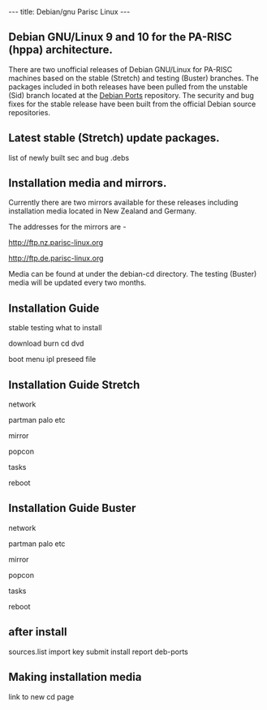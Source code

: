 ---
title: Debian/gnu Parisc Linux
---


== Debian GNU/Linux 9 and 10 for the PA-RISC (hppa) architecture. ==
There are two unofficial releases of Debian GNU/Linux for PA-RISC machines based on the stable (Stretch) and testing (Buster) branches. The packages included in both releases have been pulled from the unstable (Sid) branch located at the [http://www.debian-ports.org Debian Ports] repository. The security and bug fixes for the stable release have been built from the official Debian source repositories.

== Latest stable (Stretch) update packages. ==
list of newly built sec and bug .debs

== Installation media and mirrors. ==
Currently there are two mirrors available for these releases including installation media located in New Zealand and Germany.

The addresses for the mirrors are -

[http://ftp.nz.parisc-linux.org http://ftp.nz.parisc-linux.org] 

[http://ftp.de.parisc-linux.org http://ftp.de.parisc-linux.org] 

Media can be found at under the debian-cd directory. The testing (Buster) media will be updated every two months.


== Installation Guide ==
stable testing what to install

download burn cd dvd

boot menu ipl preseed file
== Installation Guide Stretch==
network

partman palo etc

mirror

popcon

tasks

reboot
== Installation Guide Buster ==
network

partman palo etc

mirror

popcon

tasks

reboot

== after install ==
sources.list
import key
submit install report
deb-ports


== Making installation media ==
link to new cd page
